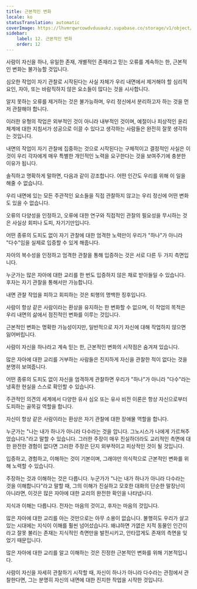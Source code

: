 ```yaml
---
title: 근본적인 변화
locale: ko
statusTranslation: automatic
coverImage: https://lhvmrqwrcowdvduuaukz.supabase.co/storage/v1/object/public/strapi-uploads/small_cover-tratado-de-psicologia-revolucionaria.webp-5e15e1cec4e0ebebcde5d7fc7565d8fd.webp
sidebar:
    label: 12. 근본적인 변화
    order: 12
---
```

사람이 자신을 하나, 유일한 존재, 개별적인 존재라고 믿는 오류를 계속하는 한, 근본적인 변화는 불가능할 것입니다.

심오한 작업이 자기 관찰로 시작된다는 사실 자체가 우리 내면에서 제거해야 할 심리적 요인, 자아, 또는 바람직하지 않은 요소들이 많다는 것을 시사합니다.

알지 못하는 오류를 제거하는 것은 불가능하며, 우리 정신에서 분리하고자 하는 것을 먼저 관찰해야 합니다.

이러한 유형의 작업은 외부적인 것이 아니라 내부적인 것이며, 예절이나 피상적인 윤리 체계에 대한 지침서가 성공으로 이끌 수 있다고 생각하는 사람들은 완전히 잘못 생각하는 것입니다.

내면의 작업이 자기 관찰에 집중하는 것으로 시작된다는 구체적이고 결정적인 사실은 이것이 우리 각자에게 매우 특별한 개인적인 노력을 요구한다는 것을 보여주기에 충분한 이유가 됩니다.

솔직하고 명확하게 말하면, 다음과 같이 강조합니다. 어떤 인간도 우리를 위해 이 일을 해줄 수 없습니다.

우리 내면에 있는 모든 주관적인 요소들을 직접 관찰하지 않고는 우리 정신에 어떤 변화도 있을 수 없습니다.

오류의 다양성을 인정하고, 오류에 대한 연구와 직접적인 관찰의 필요성을 무시하는 것은 사실상 회피나 도피, 자기기만입니다.

어떤 종류의 도피도 없이 자기 관찰에 대한 엄격한 노력만이 우리가 "하나"가 아니라 "다수"임을 실제로 입증할 수 있게 해줍니다.

자아의 복수성을 인정하고 엄격한 관찰을 통해 입증하는 것은 서로 다른 두 가지 측면입니다.

누군가는 많은 자아에 대한 교리를 한 번도 입증하지 않은 채로 받아들일 수 있습니다. 후자는 자기 관찰을 통해서만 가능합니다.

내면 관찰 작업을 피하고 회피하는 것은 퇴행의 명백한 징후입니다.

사람이 항상 같은 사람이라는 환상을 유지하는 한 변화할 수 없으며, 이 작업의 목적은 우리 내면의 삶에서 점진적인 변화를 이루는 것입니다.

근본적인 변화는 명확한 가능성이지만, 일반적으로 자기 자신에 대해 작업하지 않으면 잃어버립니다.

사람이 자신을 하나라고 계속 믿는 한, 근본적인 변화의 시작점은 숨겨져 있습니다.

많은 자아에 대한 교리를 거부하는 사람들은 진지하게 자신을 관찰한 적이 없다는 것을 분명히 보여줍니다.

어떤 종류의 도피도 없이 자신을 엄격하게 관찰하면 우리가 "하나"가 아니라 "다수"라는 냉혹한 현실을 스스로 확인할 수 있습니다.

주관적인 의견의 세계에서 다양한 유사 심오 또는 유사 비전 이론은 항상 자신으로부터 도피하는 골목길 역할을 합니다.

자신이 항상 같은 사람이라는 환상은 자기 관찰에 대한 장애물 역할을 합니다.

누군가는 "나는 내가 하나가 아니라 다수라는 것을 압니다. 그노시스가 나에게 가르쳐주었습니다."라고 말할 수 있습니다. 그러한 주장이 매우 진실하더라도 교리적인 측면에 대한 완전한 경험이 없다면 그러한 주장은 단지 외부적이고 피상적인 것이 될 것입니다.

입증하고, 경험하고, 이해하는 것이 기본이며, 그래야만 의식적으로 근본적인 변화를 위해 노력할 수 있습니다.

주장하는 것과 이해하는 것은 다릅니다. 누군가가 "나는 내가 하나가 아니라 다수라는 것을 이해합니다"라고 말할 때, 그의 이해가 진실하고 모호한 대화의 단순한 말장난이 아니라면, 이것은 많은 자아에 대한 교리의 완전한 확인을 나타냅니다.

지식과 이해는 다릅니다. 전자는 마음의 것이고, 후자는 마음의 것입니다.

많은 자아에 대한 교리를 아는 것만으로는 아무 소용이 없습니다. 불행히도 우리가 살고 있는 시대에는 지식이 이해를 훨씬 넘어섰습니다. 왜냐하면 가엾은 지적 동물인 인간이라고 잘못 불리는 존재는 지식적인 측면만을 발전시키고, 안타깝게도 존재의 측면을 잊었기 때문입니다.

많은 자아에 대한 교리를 알고 이해하는 것은 진정한 근본적인 변화를 위해 기본적입니다.

사람이 자신을 자세히 관찰하기 시작할 때, 자신이 하나가 아니라 다수라는 관점에서 관찰한다면, 그는 분명히 자신의 내면에 대한 진지한 작업을 시작한 것입니다.

